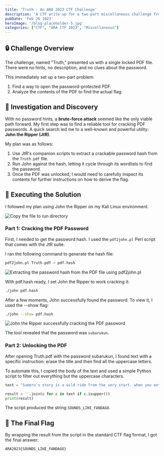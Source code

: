 ```yaml
---
title: 'Truth - An ARA 2023 CTF Challenge'
description: 'A CTF write-up for a two-part miscellaneous challenge from ARA 2023, involving cracking a PDF password with John the Ripper and then performing text analysis to reveal the flag.'
pubDate: 'Feb 26 2023'
heroImage: '/blog-placeholder-5.jpg'
categories: ["CTF", "ARA CTF 2023", "Miscellaneous"]
---
```


## 🔒 Challenge Overview

The challenge, named "Truth," presented us with a single locked PDF file. There were no hints, no description, and no clues about the password.

This immediately set up a two-part problem:
1.  Find a way to open the password-protected PDF.
2.  Analyze the contents of the PDF to find the actual flag.

## 🧠 Investigation and Discovery

With no password hints, a **brute-force attack** seemed like the only viable path forward. My first step was to find a reliable tool for cracking PDF passwords. A quick search led me to a well-known and powerful utility: **John the Ripper (JtR)**.

My plan was as follows:
1.  Use JtR's companion scripts to extract a crackable password hash from the `Truth.pdf` file.
2.  Run John against the hash, letting it cycle through its wordlists to find the password.
3.  Once the PDF was unlocked, I would need to carefully inspect its contents for further instructions on how to derive the flag.


## 🔧 Executing the Solution

I followed my plan using John the Ripper on my Kali Linux environment.

![Copy the file to run directory](/truth/jtr-run-pdf.png)

### Part 1: Cracking the PDF Password

First, I needed to get the password hash. I used the `pdf2john.pl` Perl script that comes with the JtR suite.

I ran the following command to generate the hash file:
```sh
pdf2john.pl Truth.pdf > pdf.hash
```

![Extracting the password hash from the PDF file using pdf2john.pl](/truth/jtr-hash.png)

With pdf.hash ready, I set John the Ripper to work cracking it:
```sh
./john pdf.hash
```

After a few moments, John successfully found the password. To view it, I used the --show flag:
```sh
./john --show pdf.hash
```

![John the Ripper successfully cracking the PDF password](/truth/jtr-cracked.png)

The tool revealed that the password was `subarukun`.

### Part 2: Unlocking the PDF

After opening Truth.pdf with the password subarukun, I found text with a specific instruction: erase the title and then find all the uppercase letters.

To automate this, I copied the body of the text and used a simple Python script to filter out everything but the uppercase characters.

```python
text = "Sumeru's story is a wild ride from the very start. when you enter the region, you'll meet a researcher known as haypasia. after the smell Of incense gets to the traveler's nose, they'll fall asleep and connect directly with a tree, where you'll hear the words \”world....forget me...\”.  after hanging Under with tighnari for a while and clearing out a withering zone, he will tell Nilou that irminsul is the world tree that contains all the wisdom, and it has recently been corrupted. this corruption is the reason for the appearance of withering zone and Diseases like eleazar that collei suffers from. later, you'll head over to Sumeru city hoping to get an audience with lesser lord kusanali. soon after, you'll go to port ormos and meet dori in an attempt to get the divine capsule that can help you. you'll witness the effects this capsule had on an eremite as alhaitham gets his hand on it. the next day, you'll spend a good time with dunyarzad at the subzeruz festival. towards the end, the grand sage from the akademiya will prevent nilou from performing the dance of subzeruz as he says \”go celebrate the birth of that god to your heart's content.\” the traveler Learns the meaning of this line soon enough because It turns out that we're in a repetitive dream of some sort where we're stuck on the same day of the subzeruz festival. after multiple attempts at stopping the samsara, you're finally able to do it with the help of nahida a.k.a. lesser lord Kusanali by asking nilou to perform her dance.  soon after the end of samsara, you set to learn more about the akademiya's plan by trying to turn setaria on your side. setaria is the personal secretary for grand sage, but she is one of the few people in the akademiya who belong to the desert.  Even though you successfully change her mind, all of your plans are stopped by none other than the notorious dottore. it's revealed that he has control over the akademiya and the akasha, and nahida attempts to protect the people of sumeru while you make a break for it.  the traveler tries to Find tighnari to know more about the akademiya, but an entirely different scenario unfolds when you meet him in pardis dhyai. haypasia seems to have connected with the divine gaze, but the god who has control over her mind is scaramouche himself.  A small backstory is shown for him before you head back to find katheryne who's being controlled by nahida. at this point, you're ambushed by the soldiers of the akademiya where katheryne is stabbed just after nahida manages to exchange her consciousness with yours for a little while. during this time, you see Nahida captured in a dendro cage, and scaramouche preparing for something below it. the traveler connects the dots and finds out that the akademiya is trying to make their own god, just because they never believed in the ruling of lesser lord kusanali.  nahida will also ask you to head to the Desert and find the answer that'll help you figure everything out. you band together with alhaitham, cyno, candace, and dehya to solve the mystery of the missing protectors of the aaru village.this journey will take you to An abandoned hospital before you Go to the mausoleum Of king deshret to exchange alhaitham for the protectors. the deal isn't successful, and you're sucked into a domain from the ruins of the king. the most frightening truth is revealed at the end of this domain.it turns out that king deshret couldn't control his power, and he was the reason for the corruption of irminsul. meanwhile, greater lord rukkhadevata used all of her power to remove the negative effects on irminsul and the people of sumeru. while doing this, she loses a lot of her power and turns into a child. at this point, you connect the dots and find out that lesser lord kusanali is none other than rukkhadevata herself. the god that the akademiya disowned for so long is the god they loved all this time. the traveler decides to bring about justice and attempt to ruin the fatui's notorious plan.the next day, traveler, alhaitham, cyno, and dehya make an intricate plan to win against the fatui and save nahida in the process. the details of these plans aren't revealed to the player, but candace tells everyone that no matter how bold their plan might be, their safety comes first.as dehya leaves to take care of some business, the traveler joins alhaitham to go back to the eremite camp. after talking to some other researchers, alhaitham will ask you to record a message in one of the knowledge capsules using your conviction to save nahida. after recording, alhaitham tells you that he plans to use it in the akasha terminal since the people of sumeru believe everything it says. next, the traveler will head to caravan ribat and convince cyno to keep going along with the plan. here, you'll be putting up a show to help the guards at ribat capture rahman, which will make way for the eremite friends to enter sumeru city. this is followed up by dehya mentioning that tighnari can help us with the current whereabouts of the doctor.surprisingly, tighnari will mention that dottore came to meet him, and tried to take haypasia away. when tighnari didn't give in, the harbinger left the area and went to the port. you'll follow him to the boat where you'll be surprised when the doctor already knows that you're there. the traveler realizes that it was all a ruse, and haypasia and tighnari are in danger.  after making sure that haypasia is safe, the traveler gets confronted by scaramouche's shadow. the sixth harbinger mentions that he took over haypasia's consciousness, and he knows everything about their plan. you'll also get to know a lot more about scaramouche and everything in his mind. when this scene of pure horror ends, you'll meet up with everyone at the grand bazaar and nilou will join you. this is where the trouble begins, as you'll head into the lion's den, the akademiya itself, with alhaitham. although, things won't go as planned as the grand sage azar will see you coming and confront the traveler and alhaitham.  the next part will be hard to watch as alhaitham consumes the divine knowledge capsule and rushes at azar. although, his attack is unsuccessful and the plan fails...or does it? at the end of the cutscene, you can see alhaitham giving a reassuring smile to nilou, while the traveler and paimon are taken into confinement.the hardest part of this plan begins here, as the traveler is tasked with waking up nahida's consciousness. as you venture into the darkness and find her consciousness, you'll get to know the truly heartbreaking past nahida has gone through, and you'll even hear rukkhadevata mentioning how well she has done. things start ramping up as the game allows you to do something you've never done before. while everyone can play as different characters in genshin impact, the main plot still revolves around the players being the traveler. although, you'll be able to control another person in teyvat during this quest, which is nilou. as she performs in front of the akademiya, the grand sage orders another sage to issue a new rule in the akasha prohibiting public performances. this is where the plan comes to fruition since the message displayed in the akasha is changed to \”lesser lord kusanali has escaped from the sanctuary of surasthana. go into the city and detain her immediately...\”. it turns out that alhaitham didn't fail after all, as his plan was to switch one of the knowledge capsules on azar's table, and not actually attack him. the soldiers go right past nilou in an attempt to capture nahida. now, it's isak's time to shine as the players have to make correct choices with the kid and bait the akademiya soldiers into the grand bazaar where dehya and rahman will take care of them. when azar learns of what happened, he rushes to the sanctuary only to be confronted by cyno... and nahida. it's about time the grand sage gets what he deserves, and nahida gets free from her confinement. once everything goes down, dehya comes to the confinement and saves the traveler, so they can meet nahida.it's finally time to adventure with nahida herself, as she takes you through a domain filled with fatui where they were keeping scaramouche as they tried to make him a god. once you activate the lift and get to the required level, you'll find out that scaramouche is already a \”true\” god, even if he doesn't have the knowledge capsules yet. while attempting to defeat the boss, nahida will borrow the wisdom of the entirity of sumeru. as you defeat scaramouche, nahida will get the electro gnosis and use it to awaken the final memory of greater lord rukkhadevata. in the final memory, the traveler and nahida will finally meet rukkhadevata, and she'll reveal that she was the only god who didn't go to the khaenri'ah cataclysm. she had to stay back and stop the pollution from the forbidden knowledge. eventually, she realized that the corruption from forbidden knowledge had entered her consciousness through irminsul, and the only way was to detach the purest branch from herself. nahida is the purest branch, and she has to remove rukkhadevata from irminsul to save it.after witnessing the heartbreaking scene, you'll learn that the words you started sumeru's story with (world...forget me..) were part of a sentence from rukkhadevata saying \”let the world completely forget me.\” when you get back to the real world, you realize that everyone has forgotten about rukkhadevata, except the traveler. as the traveler learns another new thing about them, a sound makes them and paimon unconscious, and dottore enters the scene. as the second harbinger attempts to threaten nahida to get the gnosis, she threatens him back by saying that she'll destroy the gnosis and awaken the heavenly principles. nahida instead negotiates with him and makes him delete all of his other versions in exchange for the electro gnosis. moreover, she exchanges the dendro gnosis for some important information from the harbinger after he reveals that the skies of teyvat are fake. finally, you'll talk to nahida about the whereabouts of scaramouche and your sibling's information in irminsul. at this point, she mentions that the traveler is one of the four \”descenders\” of teyvat, the people who came from the skies and don't belong to this world. with this information dump, the final act of sumeru's arc comes to an end. "

result = ''.join(c for c in text if c.isupper())
print(result)
```

The script produced the string `SOUNDS_LIKE_FANDAGO`.

## 🚩 The Final Flag

By wrapping the result from the script in the standard CTF flag format, I got the final answer:
```
ARA2023{SOUNDS_LIKE_FANDAGO}
```

